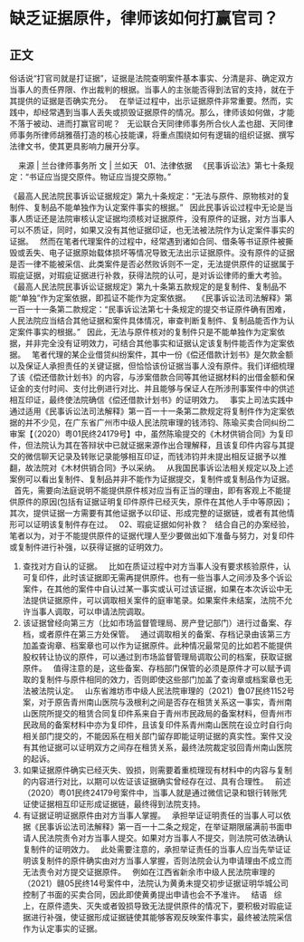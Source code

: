 # 缺乏证据原件，律师该如何打赢官司？
## 正文
俗话说“打官司就是打证据”，证据是法院查明案件基本事实、分清是非、确定双方当事人的责任界限、作出裁判的根据。当事人的主张能否得到法官的支持，就在于其提供的证据是否确实充分。
 
在举证过程中，出示证据原件非常重要。然而，实践中，却经常遇到当事人丢失或损毁证据原件的情况。那么，律师该如何做，才能不落于被动、进而打赢官司呢？
 
无讼联合天同律师事务所合伙人孟也甜、天同律师事务所律师胡雅蓓打造的核心技能课，将重点围绕如何有逻辑的组织证据、撰写法律文书，使其更具影响力展开分享。
 

 
 
来源 | 兰台律师事务所
文 | 兰如天
 
01、法律依据
 
《民事诉讼法》第七十条规定：“书证应当提交原件。物证应当提交原物。”

《最高人民法院民事诉讼证据规定》第九十条规定：“无法与原件、原物核对的复制件、复制品不能单独作为认定案件事实的根据。”
 
因此民事诉讼过程中无论是当事人质证还是法院审核认定证据均须核对证据原件，没有原件的证据，对方当事人可以不质证，同时，如果又没有其他证据印证，也无法被法院作为认定案件事实的证据。
 
然而在笔者代理案件的过程中，经常遇到诸如合同、借条等书证原件被撕毁或丢失、电子证据原始载体损坏等情况导致无法出示证据原件。没有原件的证据是否一律不能被采信、此类案件是否必然败诉则不一定，无法提供原件的证据属于瑕疵证据，对瑕疵证据进行补救，获得法院的认可，是对诉讼律师的重大考验。
 
《最高人民法院民事诉讼证据规定》第九十条第五款规定的是复制件、复制品不能“单独”作为定案依据，即孤证不能作为定案依据。
 
《民事诉讼法司法解释》第一百一十一条第二款规定：“民事诉讼法第七十条规定的提交书证原件确有困难，人民法院应当结合其他证据和案件具体情况，审查判断复制件、复制品能否作为认定案件事实的根据。”
 
因此，无法与原件核对的复制件只是不能单独作为定案依据，并非完全没有证明效力，可结合其他事实和证据认定该复制件能否作为定案依据。
 
笔者代理的某企业借贷纠纷案件，其中一份《偿还借款计划书》是欠款金额以及保证人承担责任的关键证据，但恰恰该份证据当事人没有原件。我们详细梳理了该《偿还借款计划书》的内容，与涉案借款合同等其他证据材料的出借金额和保证金的支付时间、支付比例进行对比、并且能够与保证人在所涉刑事案件中的供述相互印证，最终使法院确信《偿还借款计划书》的证明效力。
 
事实上司法实践中通过适用《民事诉讼法司法解释》第一百一十一条第二款规定将复制件作为定案依据的并不少见，在广东省广州市中级人民法院审理的钱沛钧、陈瑜买卖合同纠纷二审案【（2020）粤01民终24179号】中，虽然陈瑜提交的《木材供销合同》为复印件，但法院认为其在答辩状中已就证据来源作出合理解释，且该复印件内容与其提交的微信聊天记录及转账记录能够相互印证，而钱沛钧并未提出相反证据予以推翻，故法院对《木材供销合同》予以采纳。
 
从我国民事诉讼法相关规定以及上述案例可以看出复制件、复制品并非不能作为证据提交，复制件或复制品作为证据。
 
首先，需要向法庭说明不能提供原件核对应当有正当的理由，即有客观上不能提供原件的原因(包括有证据证明复印件原件已经灭失，原件在其他人手中等原因)；其次，提供证据一方需要有其他证据予以印证、形成完整的证据链，或者有其他情形可以证明该复制件存在过。
 
02、瑕疵证据如何补救？
 
结合自己的办案经验，笔者以为，对于不能提供原件的证据代理人至少要做出如下准备与努力，对复印件或复制件进行补强，以获得证据的证明效力。
 
1. 查找对方自认的证据。
 
比如在质证过程中对方当事人没有要求核验原件，认可复印件，此时该证据即无需再提供原件。也有一些当事人之间涉及多个诉讼案件，在其他的案件中自认过某一事实或认可过该证据，如果在本次诉讼中无法提供证据原件，可以调取相关案件的庭审笔录。如果案件未结案，法院不允许当事人调取，可以申请法院调取。
 
2. 该证据曾经向第三方（比如市场监督管理局、房产登记部门）进行过备案、存档，或者原件在第三方处保管。
 
通过调取相关的备案、存档记录由该第三方加盖查询章、档案章也可以作为证据原件。此种情况最常见的比如若不能提供股权转让协议的原件，可以通过到市场监督管理局调取公司的档案，获取证据原件。
 
值得注意的是，这些备案、存档部门保管的必须是原件才可以赋予调取的复制件与原件相同的效力，否则即使这些部门加盖了查询章或档案章也无法被法院认定。
 
山东省潍坊市中级人民法院审理的（2021）鲁07民终1152号案，对于原告青州南山医院与汲根利之间是否存在租赁关系这一事实，青州南山医院所提交的租赁合同复印件系来自于青州市民政局的备案材料，但青州市民政局的备案材料中亦为复印件，且该复印件系青州南山医院在设立时自行向相关部门提交的，不能因系在相关部门留存即能证明证据的真实性。案件又没有其他证据可以证明双方之间存在租赁关系，最终法院裁定驳回青州南山医院的起诉。
 
3. 如果证据原件确实已经灭失、毁损，则需要着重梳理现有材料中的内容与复制的内容进行对比，以期可以佐证该证据确实曾经存在过、具有合理性。
 
前述（2020）粤01民终24179号案件中，当事人就是通过微信记录和银行转账凭证使证据相互印证形成证据链，最终得到法院支持。
 
4. 有证据证明证据原件由对方当事人掌握。
 
承担举证证明责任的当事人可以依据《民事诉讼法司法解释》第一百一十二条之规定，在举证期限届满前书面申请人民法院责令对方当事人提交。如果对方当事人不提交，则法院可依法确认复制件的证明效力。
 
此处需要注意的，承担举证责任的当事人应当先举证证明该复制件的原件确实由对方当事人掌握，否则法院会认为申请理由不成立而无法责令对方提交证据原件。
 
例如在江西省新余市中级人民法院审理的（2021）赣05民终14号案件中，法院认为黄勇未提交初步证据证明华城公司控制了书面的买卖合同，因此即使黄勇提出申请也会不予准许。
 
结语
 
综上，在原件遗失、灭失或者毁损导致无法提供原件的情况下，要积极对瑕疵证据进行补强，使证据形成证据链使其能够客观反映案件事实，最终被法院采信作为认定事实的证据。
 
